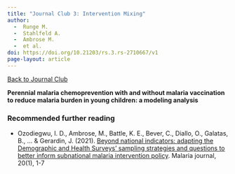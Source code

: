 ```yaml
---
title: "Journal Club 3: Intervention Mixing"
author: 
  -  Runge M.
  -  Stahlfeld A.
  -  Ambrose M.
  -  et al.
doi: https://doi.org/10.21203/rs.3.rs-2710667/v1
page-layout: article
---
```

[[Back to Journal Club](../journal_club.qmd)]{.aside}

**Perennial malaria chemoprevention with and without malaria vaccination to reduce malaria burden in young children: a modeling analysis**

### Recommended further reading

-   Ozodiegwu, I. D., Ambrose, M., Battle, K. E., Bever, C., Diallo, O., Galatas, B., ... & Gerardin, J. (2021). [Beyond national indicators: adapting the Demographic and Health Surveys' sampling strategies and questions to better inform subnational malaria intervention policy](https://link.springer.com/article/10.1186/s12936-021-03646-w). Malaria journal, 20(1), 1-7
